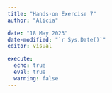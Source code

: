 ```yaml
---
title: "Hands-on Exercise 7"
author: "Alicia"

date: "18 May 2023"
date-modified: "`r Sys.Date()`"
editor: visual

execute:
  echo: true
  eval: true
  warning: false
---
```

